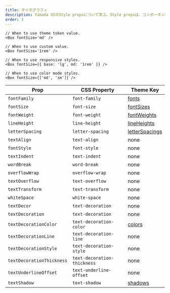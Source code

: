 ```yaml
---
title: タイポグラフィ
description: Yamada UIのStyle propsについて学ぶ。Style propsは、コンポーネントにpropsを渡すだけでコンポーネントのスタイルを変更する方法です。
order: 3
---
```


```tsx live=false
// When to use theme token value.
<Box fontSize='md' />

// When to use custom value.
<Box fontSize='1rem' />

// When to use responsive styles.
<Box fontSize={{ base: 'lg', md: '1rem' }} />

// When to use color mode styles.
<Box fontSize={['md', 'sm']} />
```

| Prop                      | CSS Property                | Theme Key                                                                              |
| ------------------------- | --------------------------- | -------------------------------------------------------------------------------------- |
| `fontFamily`              | `font-family`               | [fonts](/docs/styled-system/theming/default-theme/typography#fonts)                    |
| `fontSize`                | `font-size`                 | [fontSizes](/docs/styled-system/theming/default-theme/typography#font-sizes)           |
| `fontWeight`              | `font-weight`               | [fontWeights](/docs/styled-system/theming/default-theme/typography#font-weights)       |
| `lineHeight`              | `line-height`               | [lineHeights](/docs/styled-system/theming/default-theme/typography#line-heights)       |
| `letterSpacing`           | `letter-spacing`            | [letterSpacings](/docs/styled-system/theming/default-theme/typography#letter-spacings) |
| `textAlign`               | `text-align`                | none                                                                                   |
| `fontStyle`               | `font-style`                | none                                                                                   |
| `textIndent`              | `text-indent`               | none                                                                                   |
| `wordBreak`               | `word-break`                | none                                                                                   |
| `overflowWrap`            | `overflow-wrap`             | none                                                                                   |
| `textOverflow`            | `text-overflow`             | none                                                                                   |
| `textTransform`           | `text-transform`            | none                                                                                   |
| `whiteSpace`              | `white-space`               | none                                                                                   |
| `textDecor`               | `text-decoration`           | none                                                                                   |
| `textDecoration`          | `text-decoration`           | none                                                                                   |
| `textDecorationColor`     | `text-decoration-color`     | [colors](/docs/styled-system/theming/default-theme/colors)                             |
| `textDecorationLine`      | `text-decoration-line`      | none                                                                                   |
| `textDecorationStyle`     | `text-decoration-style`     | none                                                                                   |
| `textDecorationThickness` | `text-decoration-thickness` | none                                                                                   |
| `textUnderlineOffset`     | `text-underline-offset`     | none                                                                                   |
| `textShadow`              | `text-shadow`               | [shadows](/docs/styled-system/theming/default-theme/shadows)                           |
